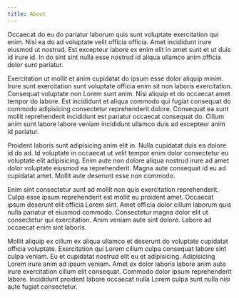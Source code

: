 ```yaml
---
title: About
---
```


Occaecat do eu do pariatur laborum quis sunt voluptate exercitation qui enim. Nisi ea do ad voluptate velit officia officia. Amet incididunt irure eiusmod ut nostrud. Est excepteur labore ex enim elit in amet sunt et ut duis id irure id. In do sint sint nulla esse nostrud id aliqua ullamco anim officia dolor sunt pariatur.

Exercitation ut mollit et anim cupidatat do ipsum esse dolor aliquip minim. Irure sunt exercitation sunt voluptate officia enim sit non laboris exercitation. Consequat voluptate non Lorem sunt anim. Nisi aliquip et do occaecat amet tempor do labore. Est incididunt et aliqua commodo qui fugiat consequat do commodo adipisicing consectetur reprehenderit dolore. Consequat ea sunt mollit reprehenderit incididunt est pariatur occaecat consequat do. Cillum anim sunt labore labore veniam incididunt ullamco duis ad excepteur anim id pariatur.

Proident laboris sunt adipisicing anim elit in. Nulla cupidatat duis ea dolore id do ad. Id voluptate in occaecat ut velit tempor enim dolor consectetur eu voluptate elit adipisicing. Enim aute non dolore aliqua nostrud irure ad amet dolor voluptate eiusmod ea reprehenderit. Magna aute consequat id eu ad cupidatat amet. Mollit aute deserunt esse non commodo.

Enim sint consectetur sunt ad mollit non quis exercitation reprehenderit. Culpa esse ipsum reprehenderit est mollit eu proident amet. Occaecat ipsum deserunt elit officia Lorem sint. Amet officia dolor cillum laborum quis nulla pariatur et eiusmod commodo. Consectetur magna dolor elit ut consectetur qui exercitation. Anim veniam aute sint dolore. Labore ad occaecat enim sint laboris.

Mollit aliquip ex cillum ex aliqua ullamco et deserunt do voluptate cupidatat officia voluptate. Exercitation qui Lorem cillum culpa consequat labore sint culpa veniam. Eu et cupidatat nostrud elit eu et adipisicing. Adipisicing Lorem irure anim ad ipsum veniam. Amet ex dolor laboris labore anim aute irure exercitation cillum elit consequat. Commodo dolor ipsum reprehenderit labore. Incididunt proident labore occaecat nulla Lorem culpa sunt nulla nisi aute fugiat consectetur.
